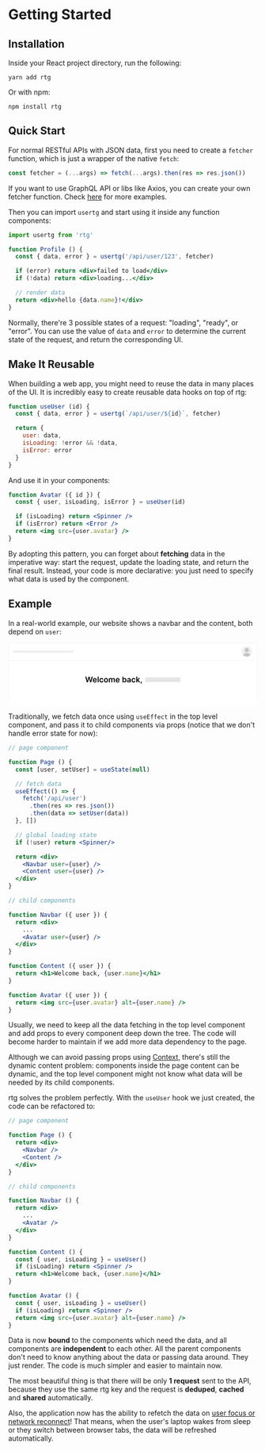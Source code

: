
# Getting Started

## Installation

Inside your React project directory, run the following:

```plaintext
yarn add rtg
```

Or with npm:

```plaintext
npm install rtg
```

## Quick Start

For normal RESTful APIs with JSON data, first you need to create a `fetcher` function, which is just a wrapper of the native `fetch`:

```jsx
const fetcher = (...args) => fetch(...args).then(res => res.json())
```

<Callout emoji="💡">
  If you want to use GraphQL API or libs like Axios, you can create your own fetcher function. 
  Check <Link href="/docs/data-fetching"><a href="/docs/data-fetching">here</a></Link> for more examples.
</Callout>

Then you can import `usertg` and start using it inside any function components:

```jsx
import usertg from 'rtg'

function Profile () {
  const { data, error } = usertg('/api/user/123', fetcher)

  if (error) return <div>failed to load</div>
  if (!data) return <div>loading...</div>

  // render data
  return <div>hello {data.name}!</div>
}
```

Normally, there're 3 possible states of a request: "loading", "ready", or "error". You can use the value of `data` and `error` to
determine the current state of the request, and return the corresponding UI.

## Make It Reusable

When building a web app, you might need to reuse the data in many places of the UI. It is incredibly easy to create reusable data hooks
on top of rtg:

```jsx
function useUser (id) {
  const { data, error } = usertg(`/api/user/${id}`, fetcher)

  return {
    user: data,
    isLoading: !error && !data,
    isError: error
  }
}
```

And use it in your components:

```jsx
function Avatar ({ id }) {
  const { user, isLoading, isError } = useUser(id)

  if (isLoading) return <Spinner />
  if (isError) return <Error />
  return <img src={user.avatar} />
}
```

By adopting this pattern, you can forget about **fetching** data in the imperative way: start the request, update the loading state, and return the final result.
Instead, your code is more declarative: you just need to specify what data is used by the component.

## Example

In a real-world example, our website shows a navbar and the content, both depend on `user`:

<div className="mt-8" />

<svg fill="none" viewBox="0 0 769 193" className="invert-on-dark">
  <path fill="#fff" d="M0 0h768v193H0z"></path>
  <mask id="a" width="32" height="32" x="720" y="11" maskUnits="userSpaceOnUse">
    <circle cx="736" cy="27" r="16" fill="#fff"></circle>
  </mask>
  <g mask="url(#a)">
    <circle cx="736" cy="27" r="16" fill="#EEE"></circle>
    <circle cx="736" cy="22.9" r="6.5" fill="#C4C4C4"></circle>
    <ellipse cx="736" cy="39.3" fill="#C4C4C4" rx="11.2" ry="7.8"></ellipse>
  </g>
  <path fill="#EEE" d="M15 24h186v7H15z"></path>
  <path stroke="#EEE" d="M0 54.5h768"></path>
  <path fill="#E5E5E5" d="M423 107h108v14H423z"></path>
  <path
    fill="#000"
    d="M242.4 122h3.1l3.5-12.2h.2l3.4 12.2h3.2l4.9-17.5h-3.4l-3.2 12.9h-.1l-3.4-12.9h-3l-3.4 12.9h-.2l-3.1-12.9h-3.4l4.9 17.5zm24.8.3c3 0 5.2-1.5 5.7-3.8l-2.9-.3c-.4 1-1.4 1.7-2.7 1.7-2 0-3.4-1.4-3.4-3.6h9.1v-1c0-4.5-2.7-6.6-6-6.6-3.7 0-6.1 2.8-6.1 6.8 0 4.1 2.4 6.8 6.3 6.8zm-3.3-8c.1-1.8 1.3-3.2 3.2-3.2 1.8 0 3 1.3 3 3.1h-6.2zm14.8-9.8h-3V122h3v-17.5zm9 17.8c3.2 0 5.3-2 5.5-4.8h-3a2.6 2.6 0 01-2.6 2.2c-1.9 0-3.1-1.6-3.1-4.2 0-2.7 1.2-4.3 3.1-4.3 1.5 0 2.4 1 2.7 2.2h3c-.3-2.8-2.5-4.7-5.7-4.7-3.8 0-6.3 2.8-6.3 6.8s2.4 6.8 6.3 6.8zm13.8 0c3.8 0 6.2-2.7 6.2-6.8 0-4-2.4-6.8-6.2-6.8-3.9 0-6.3 2.7-6.3 6.8 0 4 2.4 6.8 6.3 6.8zm0-2.5c-2.1 0-3.2-2-3.2-4.3 0-2.4 1-4.3 3.2-4.3 2 0 3.1 1.9 3.1 4.3s-1 4.3-3.1 4.3zm8.9 2.2h3v-8c0-1.6 1.1-2.7 2.4-2.7 1.3 0 2.2 1 2.2 2.3v8.4h3v-8.2c0-1.4 1-2.5 2.4-2.5 1.3 0 2.3.8 2.3 2.4v8.3h3v-8.8c0-3-1.6-4.5-4-4.5-2 0-3.4 1-4 2.4h-.1c-.5-1.4-1.8-2.4-3.5-2.4-1.8 0-3.1 1-3.6 2.4h-.2V109h-3v13zm27.3.3c3 0 5.1-1.5 5.7-3.8l-2.9-.3c-.4 1-1.4 1.7-2.8 1.7-2 0-3.3-1.4-3.3-3.6h9.1v-1c0-4.5-2.8-6.6-6-6.6-3.7 0-6.2 2.8-6.2 6.8 0 4.1 2.4 6.8 6.4 6.8zm-3.3-8c0-1.8 1.3-3.2 3.2-3.2 1.7 0 3 1.3 3 3.1h-6.2zm17.8 7.7h3v-2h.2a4 4 0 003.8 2.2c3 0 5.4-2.4 5.4-6.7 0-4.4-2.4-6.8-5.4-6.8a3.9 3.9 0 00-3.8 2.4h-.1v-6.6h-3V122zm3-6.5c0-2.6 1.1-4.2 3.1-4.2s3.1 1.7 3.1 4.2c0 2.4-1 4.2-3 4.2s-3.2-1.7-3.2-4.2zm15.8 6.8c2 0 3.2-1 3.8-2.1h.1v1.8h3v-8.8c0-3.4-2.9-4.5-5.4-4.5-2.7 0-4.8 1.3-5.5 3.7l2.9.4c.3-1 1.2-1.7 2.7-1.7 1.4 0 2.2.7 2.2 2 0 1-1 1-3.3 1.2-2.5.3-5 1-5 4 0 2.6 2 4 4.5 4zm.8-2.3c-1.3 0-2.3-.6-2.3-1.7 0-1.2 1-1.7 2.5-1.9.8-.1 2.4-.3 2.8-.6v1.5c0 1.5-1.2 2.7-3 2.7zm14.9 2.3c3.3 0 5.4-2 5.6-4.8h-3a2.6 2.6 0 01-2.6 2.2c-2 0-3.2-1.6-3.2-4.2 0-2.7 1.3-4.3 3.2-4.3 1.5 0 2.4 1 2.6 2.2h3c-.2-2.8-2.4-4.7-5.6-4.7-3.9 0-6.3 2.8-6.3 6.8s2.4 6.8 6.3 6.8zm8.1-.3h3.1v-4.4l1.1-1.2 4 5.6h3.7l-5.3-7.4 5-5.7h-3.6l-4.7 5.3h-.2v-9.7h-3V122zm17.3-2.4h-2.7v1c-.2 2.3-.8 4.6-1 5.7h2c.4-1.1 1.4-3.6 1.6-5.7l.1-1z"
  ></path>
  <path
    fill="#EEE"
    fillRule="evenodd"
    d="M5 1h758a4 4 0 014 4v173h1V5a5 5 0 00-5-5H5a5 5 0 00-5 5v173h1V5a4 4 0 014-4z"
    clipRule="evenodd"
  ></path>
</svg>

Traditionally, we fetch data once using `useEffect` in the top level component, and pass it to child components via props (notice that we don't handle error state for now):

```jsx highlight=7-11,17,18,27
// page component

function Page () {
  const [user, setUser] = useState(null)

  // fetch data
  useEffect(() => {
    fetch('/api/user')
      .then(res => res.json())
      .then(data => setUser(data))
  }, [])

  // global loading state
  if (!user) return <Spinner/>

  return <div>
    <Navbar user={user} />
    <Content user={user} />
  </div>
}

// child components

function Navbar ({ user }) {
  return <div>
    ...
    <Avatar user={user} />
  </div>
}

function Content ({ user }) {
  return <h1>Welcome back, {user.name}</h1>
}

function Avatar ({ user }) {
  return <img src={user.avatar} alt={user.name} />
}
```

Usually, we need to keep all the data fetching in the top level component and add props to every component deep down the tree.
The code will become harder to maintain if we add more data dependency to the page.

Although we can avoid passing props using [Context](https://reactjs.org/docs/context.html), there's still the dynamic content problem:
components inside the page content can be dynamic, and the top level component might not know what data will be needed by its child components.

rtg solves the problem perfectly. With the `useUser` hook we just created, the code can be refactored to:

```jsx highlight=20,26
// page component

function Page () {
  return <div>
    <Navbar />
    <Content />
  </div>
}

// child components

function Navbar () {
  return <div>
    ...
    <Avatar />
  </div>
}

function Content () {
  const { user, isLoading } = useUser()
  if (isLoading) return <Spinner />
  return <h1>Welcome back, {user.name}</h1>
}

function Avatar () {
  const { user, isLoading } = useUser()
  if (isLoading) return <Spinner />
  return <img src={user.avatar} alt={user.name} />
}
```

Data is now **bound** to the components which need the data, and all components are **independent** to each other.
All the parent components don't need to know anything about the data or passing data around. They just render.
The code is much simpler and easier to maintain now.

The most beautiful thing is that there will be only **1 request** sent to the API, because they use the same rtg key and
the request is **deduped**, **cached** and **shared** automatically.

Also, the application now has the ability to refetch the data on [user focus or network reconnect](/docs/revalidation)!
That means, when the user's laptop wakes from sleep or they switch between browser tabs, the data will be refreshed automatically.
